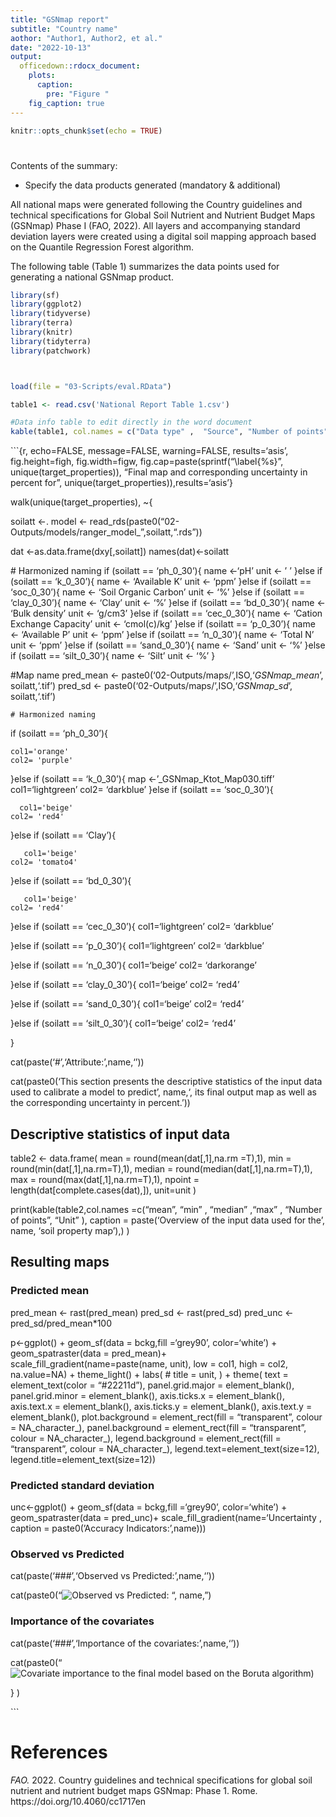 ```yaml
---
title: "GSNmap report"
subtitle: "Country name"
aothor: "Author1, Author2, et al."
date: "2022-10-13"
output: 
  officedown::rdocx_document:
    plots:
      caption:
        pre: "Figure "
    fig_caption: true
---
```


```r
knitr::opts_chunk$set(echo = TRUE)
```

# 
<!-- 300 words max -->

Contents of the summary:

* Specify the data products generated (mandatory & additional)

All national maps were generated following the Country guidelines and technical specifications for
Global Soil Nutrient and Nutrient Budget Maps (GSNmap) Phase I (FAO, 2022). 
All layers and accompanying standard deviation layers were created using a digital soil mapping approach based on the Quantile Regression Forest algorithm. 

The following table (Table 1) summarizes the data points used for generating a national GSNmap product.
```r

library(sf)
library(ggplot2)
library(tidyverse)
library(terra)
library(knitr)
library(tidyterra)
library(patchwork)



load(file = "03-Scripts/eval.RData")

table1 <- read.csv('National Report Table 1.csv')

#Data info table to edit directly in the word document
kable(table1, col.names = c("Data type" ,  "Source", "Number of points" ,"Year(s)"))


```






```{r, echo=FALSE, message=FALSE, warning=FALSE, results='asis', fig.height=figh, fig.width=figw, fig.cap=paste(sprintf("\\label{%s}", unique(target_properties)),  "Final map and corresponding uncertainty in percent for ", unique(target_properties)),results='asis'}




walk(unique(target_properties),
    ~{

soilatt <-.
model <- read_rds(paste0("02-Outputs/models/ranger_model_",soilatt,".rds"))
  
  dat <-as.data.frame(dxy[,soilatt])
  names(dat)<-soilatt
  
  
  # Harmonized naming 
  if (soilatt == 'ph_0_30'){
    name <-'pH'
    unit <- ' '
  }else if (soilatt == 'k_0_30'){
   name <- 'Available K'
  unit <- 'ppm'
  }else if (soilatt == 'soc_0_30'){
  name <- 'Soil Organic Carbon'
    unit <- '%'
  }else if (soilatt == 'clay_0_30'){
   name <- 'Clay'
    unit <- '%'
  }else if (soilatt == 'bd_0_30'){
  name <- 'Bulk density'
    unit <- 'g/cm3'
  }else if (soilatt == 'cec_0_30'){
      name <- 'Cation Exchange Capacity'
    unit <- 'cmol(c)/kg'
  }else if (soilatt == 'p_0_30'){
   name <- 'Available P'
  unit <- 'ppm'
  }else if (soilatt == 'n_0_30'){
    name <- 'Total N'
  unit <- 'ppm'
  }else if (soilatt == 'sand_0_30'){
  name <- 'Sand'
    unit <- '%'
  }else if (soilatt == 'silt_0_30'){
    name <- 'Silt'
    unit <- '%'
  }
 
  #Map name
  pred_mean <- paste0('02-Outputs/maps/',ISO,'_GSNmap_mean_', soilatt,'.tif')
  pred_sd <- paste0('02-Outputs/maps/',ISO,'_GSNmap_sd_', soilatt,'.tif')
  
    # Harmonized naming 
  if (soilatt == 'ph_0_30'){

    col1='orange'
    col2= 'purple'
  }else if (soilatt == 'k_0_30'){
    map <-'_GSNmap_Ktot_Map030.tiff'
      col1='lightgreen'
    col2= 'darkblue'
  }else if (soilatt == 'soc_0_30'){
    
      col1='beige'
    col2= 'red4'
  }else if (soilatt == 'Clay'){
   
       col1='beige'
    col2= 'tomato4'
  }else if (soilatt == 'bd_0_30'){
  
       col1='beige'
    col2= 'red4'
  }else if (soilatt == 'cec_0_30'){
     col1='lightgreen'
    col2= 'darkblue'
  
  }else if (soilatt == 'p_0_30'){
     col1='lightgreen'
    col2= 'darkblue'
 
  }else if (soilatt == 'n_0_30'){
     col1='beige'
    col2= 'darkorange'

  }else if (soilatt == 'clay_0_30'){
       col1='beige'
    col2= 'red4'

  }else if (soilatt == 'sand_0_30'){
       col1='beige'
    col2= 'red4'
  
  }else if (soilatt == 'silt_0_30'){
       col1='beige'
    col2= 'red4'

  }


cat(paste('\n\n#','Attribute:',name,'\n\n'))

cat(paste0('This section presents the descriptive statistics of the input data used to calibrate a model to predict ', name,', its final output map as well as the corresponding uncertainty in percent.'))

## Descriptive statistics of input data  

table2 <- data.frame(
  mean = round(mean(dat[,1],na.rm =T),1),
  min =  round(min(dat[,1],na.rm=T),1),
  median = round(median(dat[,1],na.rm=T),1),
  max =  round(max(dat[,1],na.rm=T),1),
  npoint = length(dat[complete.cases(dat),]),
  unit=unit
  )
  
print(kable(table2,col.names =c("mean",   "min" ,   "median" ,"max"  ,  "Number of points", "Unit"  ),
      caption = paste('Overview of the input data used for the', name, 'soil property map'),)  )
  
  


## Resulting maps  

### Predicted mean  


pred_mean <- rast(pred_mean)
pred_sd <- rast(pred_sd)
pred_unc <- pred_sd/pred_mean*100


p<-ggplot() +
  geom_sf(data = bckg,fill ='grey90', color='white') + 
 geom_spatraster(data = pred_mean)+
  scale_fill_gradient(name=paste(name, unit),
                      low = col1,
                      high = col2,
                      na.value=NA) +
theme_light() +
  labs(
   # title = unit,
     ) +
   theme(
    text = element_text(color = "#22211d"),
    panel.grid.major = element_blank(),
    panel.grid.minor = element_blank(),
    axis.ticks.x = element_blank(),
        axis.text.x = element_blank(),
      axis.ticks.y = element_blank(),
        axis.text.y = element_blank(),
    plot.background = element_rect(fill = "transparent", colour = NA_character_),
    panel.background = element_rect(fill = "transparent", colour = NA_character_),
    legend.background = element_rect(fill = "transparent", colour = NA_character_),
    legend.text=element_text(size=12),
     legend.title=element_text(size=12)) 



### Predicted standard deviation
unc<-ggplot() +
  geom_sf(data = bckg,fill ='grey90', color='white') + 
 geom_spatraster(data = pred_unc)+
  scale_fill_gradient(name='Uncertainty \n [%]',
                      low = 'lightpink',
                      high = 'darkred',
                      na.value=NA) +
   theme_light() +
  labs(
   # title = unit,
     ) +
   theme(
    text = element_text(color = "#22211d"),
    panel.grid.major = element_blank(),
    panel.grid.minor = element_blank(),
    axis.ticks.x = element_blank(),
        axis.text.x = element_blank(),
      axis.ticks.y = element_blank(),
        axis.text.y = element_blank(),
    plot.background = element_rect(fill = "transparent", colour = NA_character_),
    panel.background = element_rect(fill = "transparent", colour = NA_character_),
    legend.background = element_rect(fill = "transparent", colour = NA_character_),
    legend.text=element_text(size=12),
     legend.title=element_text(size=12)) 



#ggsave(p, filen=paste0('National Report/plots/', soilatt, '.png'))
#ggsave(unc, filen=paste0('National Report/plots/unc_', soilatt, '.png'))






  t<-(p+unc) +
     plot_layout(guides = "collect") & theme(legend.position = 'bottom')

    cat('\n\n') 
         print(t)
         #print text with refernce to plot
         cat('\n\n') 



### Accuracy indicators
cat(paste('\n\n##','Accuracy assessment:',name,'\n\n'))


cat(paste0('The section presents the map quality mesaures (i.e. accuracy indicators) associated with ', name, ', the relationship between observed and predicted values and the importance of the single covariates on the model accuracy using the Boruta algorithm.'))

o <- model$pred$obs
p <- model$pred$pred
df <- data.frame(o,p)

cat(paste('\n\n###','Accuracy indicators:',name,'\n\n'))
print(kable(eval(p,o)[,1:6], caption = paste0('Accuracy Indicators: ',name)))

### Observed vs Predicted

cat(paste('\n\n###','Observed vs Predicted:',name,'\n\n'))

cat(paste0("![Observed vs Predicted: ", name,"](02-Outputs/residuals_", soilatt, ".png)"))

### Importance of the covariates
cat(paste('\n\n###','Importance of the covariates:',name,'\n\n'))

cat(paste0("![Covariate importance to the final model based on the Boruta algorithm](02-Outputs/Boruta_FS_", soilatt, ".png)"))

}
)


```




# References

*FAO.* 2022. Country guidelines and technical specifications for global soil nutrient and nutrient budget maps GSNmap: Phase 1. Rome. https://doi.org/10.4060/cc1717en


